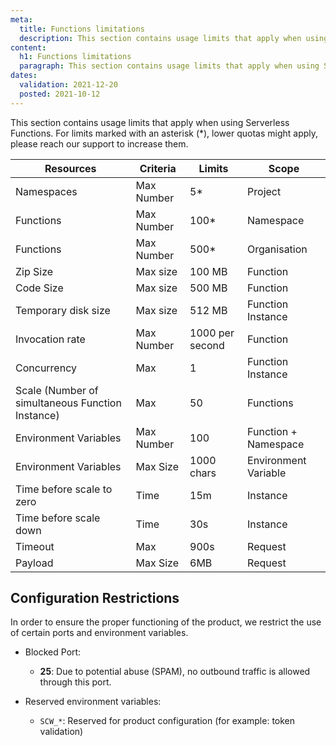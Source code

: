 ```yaml
---
meta:
  title: Functions limitations
  description: This section contains usage limits that apply when using Serverless Functions.
content:
  h1: Functions limitations
  paragraph: This section contains usage limits that apply when using Serverless Functions.
dates:
  validation: 2021-12-20
  posted: 2021-10-12
---
```


This section contains usage limits that apply when using Serverless Functions. For limits marked with an asterisk (*), lower quotas might apply, please reach our support to increase them.

| Resources                                        | Criteria   | Limits          | Scope                |
|--------------------------------------------------|------------|-----------------|----------------------|
| Namespaces                                       | Max Number | 5*              | Project              |
| Functions                                        | Max Number | 100*            | Namespace            |
| Functions                                        | Max Number | 500*            | Organisation         |
| Zip Size                                         | Max size   | 100 MB          | Function             |
| Code Size                                        | Max size   | 500 MB          | Function             |
| Temporary disk size                              | Max size   | 512 MB          | Function Instance    |
| Invocation rate                                  | Max Number | 1000 per second | Function             |
| Concurrency                                      | Max        | 1               | Function Instance    |
| Scale (Number of simultaneous Function Instance) | Max        | 50              | Functions            |
| Environment Variables                            | Max Number | 100             | Function + Namespace |
| Environment Variables                            | Max Size   | 1000 chars      | Environment Variable |
| Time before scale to zero                        | Time       | 15m             | Instance             |
| Time before scale down                           | Time       | 30s             | Instance             |
| Timeout                                          | Max        | 900s            | Request              |
| Payload                                          | Max Size   | 6MB             | Request              |

## Configuration Restrictions

In order to ensure the proper functioning of the product, we restrict the use of certain ports and environment variables.

* Blocked Port: 
  * **25**: Due to potential abuse (SPAM), no outbound traffic is allowed through this port.

* Reserved environment variables: 
  * `SCW_*`: Reserved for product configuration (for example: token validation)
